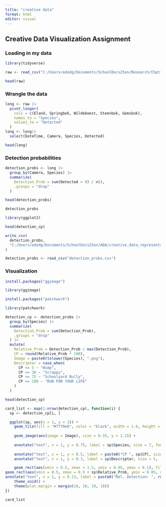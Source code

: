 ---
title: "creative data"
format: html
editor: visual
---

## Creative Data Visualization Assignment

### Loading in my data

```{r}
library(tidyverse)

raw <- read_csv("C:/Users/edodg/Documents/SchoolDocs25on/Research/Chpt1/wide.csv")

```

```{r}
head(raw)
```

### Wrangle the data 

```{r}
long <- raw |>
  pivot_longer(
    cols = c(Eland, Springbok, Wildebeest, Steenbok, Gemsbok),  
    names_to = "Species",
    values_to = "Detected"
  )
long <- long|>
  select(DateTime, Camera, Species, Detected)
```

```{r}
head(long)
```

### Detection probabilities

```{r}
detection_probs <- long |>
  group_by(Camera, Species) |>
  summarize(
    Detection_Prob = sum(Detected > 0) / n(),
    .groups = "drop"
  )
```

```{r}
head(detection_probs)
```

```{r}
detection_probs
```

```{r}
library(ggplot2)
```

```{r}
head(detection_cp)
```

```{r}
write_csv(
  detection_probs,
  "C:/Users/edodg/Documents/SchoolDocs25on/ADA/creative_data_representation/detection_probs.csv"
)
```

```{r}
detection_probs <- read_csv("detection_probs.csv")
```

### Visualization

```{r}
install.packages("ggimage")
```

```{r}
library(ggimage)
```

```{r}
install.packages("patchwork")
```

```{r}
library(patchwork)
```

```{r}
detection_cp <- detection_probs |>
  group_by(Species) |>
  summarize(
    Detection_Prob = sum(Detection_Prob),
    .groups = "drop"
  ) |>
  mutate(
    Relative_Prob = Detection_Prob / max(Detection_Prob),              
    CP = round(Relative_Prob * 100),                                    
    Image = paste0(tolower(Species), ".png"),
    Descriptor = case_when(
      CP <= 5 ~ "Wimp",
      CP <= 30 ~ "Scrappy",
      CP <= 75 ~ "Schoolyard Bully",
      CP <= 100 ~ "RUN FOR YOUR LIFE"
    )
  )
```

```{r}
head(detection_cp)
```

```{r}
card_list <- map(1:nrow(detection_cp), function(i) {
  sp <- detection_cp[i, ]

  ggplot(sp, aes(x = 1, y = 1)) +
    geom_tile(fill = "#f7f0e8", color = "black", width = 1.6, height = 1.2) +
    
    geom_image(aes(image = Image), size = 0.35, y = 1.15) +
    
    annotate("text", x = 1, y = 0.75, label = sp$Species, size = 7, fontface = "bold") +
    
    annotate("text", x = 1, y = 0.5, label = paste0("CP ", sp$CP), size = 6) +
    annotate("text", x = 1, y = 0.3, label = sp$Descriptor, size = 5, fontface = "italic") +

    geom_rect(aes(xmin = 0.5, xmax = 1.5, ymin = 0.05, ymax = 0.1), fill = "#dddddd") +
geom_rect(aes(xmin = 0.5, xmax = 0.5 + sp$Relative_Prob, ymin = 0.05, ymax = 0.1), fill = "#3c8dbc") +
annotate("text", x = 1, y = 0.13, label = paste0("Rel. Detection: ", round(sp$Relative_Prob, 2)), size = 4.5) +
    theme_void() +
    theme(plot.margin = margin(10, 10, 10, 10))
})
```

```{r}
card_list
```
